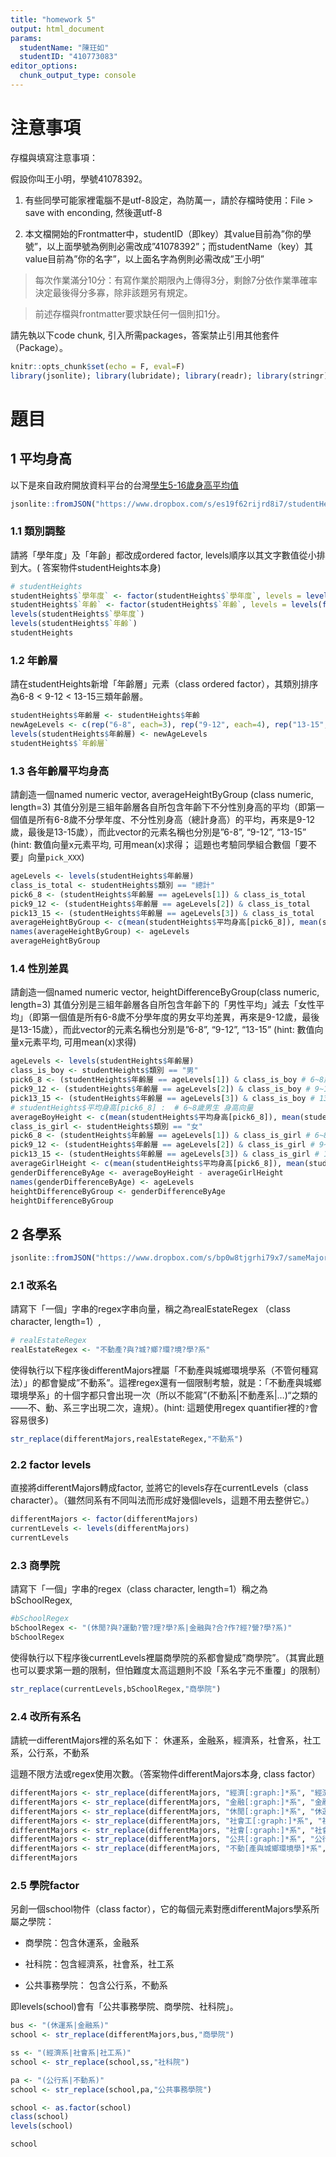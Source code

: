 ```yaml
---
title: "homework 5"
output: html_document
params:
  studentName: "陳玨如"
  studentID: "410773083"
editor_options: 
  chunk_output_type: console
---
```


# 注意事項

存檔與填寫注意事項：

假設你叫王小明，學號41078392。

  1. 有些同學可能家裡電腦不是utf-8設定，為防萬一，請於存檔時使用：File > save with enconding, 然後選utf-8

  2. 本文檔開始的Frontmatter中，studentID（即key）其value目前為"你的學號"，以上面學號為例則必需改成"41078392"；而studentName（key）其value目前為"你的名字"，以上面名字為例則必需改成"王小明"
  
> 每次作業滿分10分：有寫作業於期限內上傳得3分，剩餘7分依作業準確率決定最後得分多寡，除非該題另有規定。

> 前述存檔與frontmatter要求缺任何一個則扣1分。

請先執以下code chunk, 引入所需packages，答案禁止引用其他套件（Package）。
```r
knitr::opts_chunk$set(echo = F, eval=F)
library(jsonlite); library(lubridate); library(readr); library(stringr); 
```

# 題目

## 1 平均身高  
以下是來自政府開放資料平台的台灣[學生5-16歲身高平均值](https://data.gov.tw/dataset/6283)
```r
jsonlite::fromJSON("https://www.dropbox.com/s/es19f62rijrd8i7/studentHeight.json?dl=1") -> studentHeights
```

### 1.1  類別調整
請將「學年度」及「年齡」都改成ordered factor, levels順序以其文字數值從小排到大。( 答案物件studentHeights本身)

```r
# studentHeights
studentHeights$`學年度` <- factor(studentHeights$`學年度`, levels = levels(factor(as.integer(studentHeights$`學年度`))), ordered = TRUE)
studentHeights$`年齡` <- factor(studentHeights$`年齡`, levels = levels(factor(as.integer(studentHeights$`年齡`))), ordered = TRUE)
levels(studentHeights$`學年度`)
levels(studentHeights$`年齡`)
studentHeights
```

### 1.2 年齡層
請在studentHeights新增「年齡層」元素（class ordered factor），其類別排序為6-8 < 9-12 < 13-15三類年齡層。
```r
studentHeights$年齡層 <- studentHeights$年齡
newAgeLevels <- c(rep("6-8", each=3), rep("9-12", each=4), rep("13-15", each=3))
levels(studentHeights$年齡層) <- newAgeLevels
studentHeights$`年齡層`
```

### 1.3 各年齡層平均身高
請創造一個named numeric vector, averageHeightByGroup (class numeric, length=3) 其值分別是三組年齡層各自所包含年齡下不分性別身高的平均（即第一個值是所有6-8歲不分學年度、不分性別身高（總計身高）的平均，再來是9-12歲，最後是13-15歲），而此vector的元素名稱也分別是"6-8", "9-12", "13-15" (hint: 數值向量x元素平均, 可用mean(x)求得； 這題也考驗同學組合數個「要不要」向量`pick_XXX`)

```r
ageLevels <- levels(studentHeights$年齡層)
class_is_total <- studentHeights$類別 == "總計"
pick6_8 <- (studentHeights$年齡層 == ageLevels[1]) & class_is_total
pick9_12 <- (studentHeights$年齡層 == ageLevels[2]) & class_is_total
pick13_15 <- (studentHeights$年齡層 == ageLevels[3]) & class_is_total
averageHeightByGroup <- c(mean(studentHeights$平均身高[pick6_8]), mean(studentHeights$平均身高[pick9_12]), mean(studentHeights$平均身高[pick13_15]))
names(averageHeightByGroup) <- ageLevels 
averageHeightByGroup
```

### 1.4 性別差異
請創造一個named numeric vector, heightDifferenceByGroup(class numeric, length=3) 其值分別是三組年齡層各自所包含年齡下的「男性平均」減去「女性平均」（即第一個值是所有6-8歲不分學年度的男女平均差異，再來是9-12歲，最後是13-15歲），而此vector的元素名稱也分別是"6-8", "9-12", "13-15" (hint: 數值向量x元素平均, 可用mean(x)求得)

```r
ageLevels <- levels(studentHeights$年齡層)
class_is_boy <- studentHeights$類別 == "男"
pick6_8 <- (studentHeights$年齡層 == ageLevels[1]) & class_is_boy # 6~8歲男生 true/false vector
pick9_12 <- (studentHeights$年齡層 == ageLevels[2]) & class_is_boy # 9~12歲男生 true/false vector
pick13_15 <- (studentHeights$年齡層 == ageLevels[3]) & class_is_boy # 13~15歲男生 true/false vector
# studentHeights$平均身高[pick6_8] :  # 6~8歲男生 身高向量
averageBoyHeight <- c(mean(studentHeights$平均身高[pick6_8]), mean(studentHeights$平均身高[pick9_12]), mean(studentHeights$平均身高[pick13_15]))
class_is_girl <- studentHeights$類別 == "女"
pick6_8 <- (studentHeights$年齡層 == ageLevels[1]) & class_is_girl # 6~8歲女生 true/false vector
pick9_12 <- (studentHeights$年齡層 == ageLevels[2]) & class_is_girl # 9~12歲女生 true/false vector
pick13_15 <- (studentHeights$年齡層 == ageLevels[3]) & class_is_girl # 13~15歲女生 true/false vector
averageGirlHeight <- c(mean(studentHeights$平均身高[pick6_8]), mean(studentHeights$平均身高[pick9_12]), mean(studentHeights$平均身高[pick13_15]))
genderDifferenceByAge <- averageBoyHeight - averageGirlHeight
names(genderDifferenceByAge) <- ageLevels 
heightDifferenceByGroup <- genderDifferenceByAge
heightDifferenceByGroup
```


## 2 各學系

```r
jsonlite::fromJSON("https://www.dropbox.com/s/bp0w8tjgrhi79x7/sameMajorDifferentWritings.json?dl=1") -> differentMajors
```

### 2.1 改系名
請寫下「一個」字串的regex字串向量，稱之為realEstateRegex （class character, length=1）,

```r
# realEstateRegex
realEstateRegex <- "不動產?與?城?鄉?環?境?學?系"
```

使得執行以下程序後differentMajors裡屬「不動產與城鄉環境學系（不管何種寫法）」的都會變成"不動系"。這裡regex還有一個限制考驗，就是：「不動產與城鄉環境學系」的十個字都只會出現一次（所以不能寫"(不動系|不動產系|...)"之類的——不、動、系三字出現二次，違規）。(hint: 這題使用regex quantifier裡的`?`會容易很多)
```r
str_replace(differentMajors,realEstateRegex,"不動系")
```



### 2.2 factor levels
直接將differentMajors轉成factor, 並將它的levels存在currentLevels（class character）。（雖然同系有不同叫法而形成好幾個levels，這題不用去整併它。）
```r
differentMajors <- factor(differentMajors)
currentLevels <- levels(differentMajors)
currentLevels
```


### 2.3 商學院
請寫下「一個」字串的regex（class character, length=1）稱之為bSchoolRegex,

```r
#bSchoolRegex
bSchoolRegex <- "(休閒?與?運動?管?理?學?系|金融與?合?作?經?營?學?系)"
bSchoolRegex
```

使得執行以下程序後currentLevels裡屬商學院的系都會變成"商學院"。（其實此題也可以要求第一題的限制，但怕難度太高這題則不設「系名字元不重覆」的限制）
```r
str_replace(currentLevels,bSchoolRegex,"商學院")
```



### 2.4 改所有系名
請統一differentMajors裡的系名如下：
  休運系，金融系，經濟系，社會系，社工系，公行系，不動系
  
這題不限方法或regex使用次數。（答案物件differentMajors本身, class factor）
```r
differentMajors <- str_replace(differentMajors, "經濟[:graph:]*系", "經濟系")
differentMajors <- str_replace(differentMajors, "金融[:graph:]*系", "金融系")
differentMajors <- str_replace(differentMajors, "休閒[:graph:]*系", "休運系")
differentMajors <- str_replace(differentMajors, "社會工[:graph:]*系", "社工系")
differentMajors <- str_replace(differentMajors, "社會[:graph:]*系", "社會系")
differentMajors <- str_replace(differentMajors, "公共[:graph:]*系", "公行系")
differentMajors <- str_replace(differentMajors, "不動[產與城鄉環境學]*系","不動系")
differentMajors
```


### 2.5 學院factor
另創一個school物件（class factor），它的每個元素對應differentMajors學系所屬之學院：

  * 商學院：包含休運系，金融系
  
  * 社科院：包含經濟系，社會系，社工系
  
  * 公共事務學院： 包含公行系，不動系

即levels(school)會有「公共事務學院、商學院、社科院」。

```r
bus <- "(休運系|金融系)"
school <- str_replace(differentMajors,bus,"商學院")

ss <- "(經濟系|社會系|社工系)"
school <- str_replace(school,ss,"社科院")

pa <- "(公行系|不動系)"
school <- str_replace(school,pa,"公共事務學院")

school <- as.factor(school)
class(school)
levels(school)

school
```

